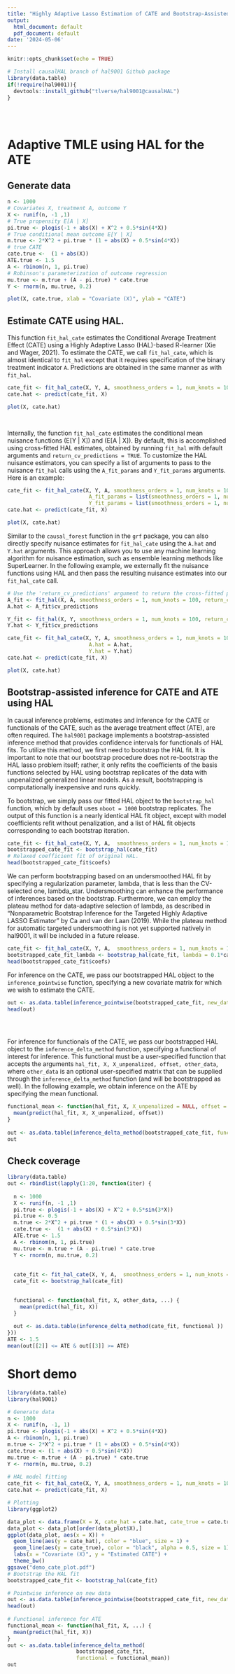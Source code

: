 ```yaml
---
title: "Highly Adaptive Lasso Estimation of CATE and Bootstrap-Assisted Inference of Functionals"
output:
  html_document: default
  pdf_document: default
date: '2024-05-06'
---
```


```r
knitr::opts_chunk$set(echo = TRUE)
```

```r
# Install causalHAL branch of hal9001 Github package
library(data.table)
if(!require(hal9001)){
  devtools::install_github("tlverse/hal9001@causalHAL")
}
 

 
```

# Adaptive TMLE using HAL for the ATE

## Generate data

```r
n <- 1000
# Covariates X, treatment A, outcome Y
X <- runif(n, -1 ,1)
# True propensity E[A | X]
pi.true <- plogis(-1 + abs(X) + X^2 + 0.5*sin(4*X))
# True conditional mean outcome E[Y | X]
m.true <- 2*X^2 + pi.true * (1 + abs(X) + 0.5*sin(4*X))
# true CATE
cate.true <-  (1 + abs(X))
ATE.true <- 1.5
A <- rbinom(n, 1, pi.true)
# Robinson's parameterization of outcome regression
mu.true <- m.true + (A - pi.true) * cate.true
Y <- rnorm(n, mu.true, 0.2)

plot(X, cate.true, xlab = "Covariate (X)", ylab = "CATE")
```


## Estimate CATE using HAL.

This function `fit_hal_cate` estimates the Conditional Average Treatment Effect (CATE) using a Highly Adaptive Lasso (HAL)-based R-learner (Xie and Wager, 2021). To estimate the CATE, we call `fit_hal_cate`, which is almost identical to `fit_hal` except that it requires specification of the binary treatment indicator `A`. Predictions are obtained in the same manner as with `fit_hal`.


```r
cate_fit <- fit_hal_cate(X, Y, A, smoothness_orders = 1, num_knots = 100, max_degree = 1)
cate.hat <- predict(cate_fit, X)

plot(X, cate.hat)

 
```


Internally, the function `fit_hal_cate` estimates the conditional mean nuisance functions \(E[Y | X]\) and \(E[A | X]\). By default, this is accomplished using cross-fitted HAL estimates, obtained by running `fit_hal` with default arguments and `return_cv_predictions = TRUE`. To customize the HAL nuisance estimators, you can specify a list of arguments to pass to the nuisance `fit_hal` calls using the `A_fit_params` and `Y_fit_params` arguments. Here is an example:



```r

cate_fit <- fit_hal_cate(X, Y, A, smoothness_orders = 1, num_knots = 100,
                          A_fit_params = list(smoothness_orders = 1, num_knots = 100),
                          Y_fit_params = list(smoothness_orders = 1, num_knots = 100))
cate.hat <- predict(cate_fit, X)

plot(X, cate.hat)
```

Similar to the `causal_forest` function in the `grf` package, you can also directly specify nuisance estimates for `fit_hal_cate` using the `A.hat` and `Y.hat` arguments. This approach allows you to use any machine learning algorithm for nuisance estimation, such as ensemble learning methods like SuperLearner. In the following example, we externally fit the nuisance functions using HAL and then pass the resulting nuisance estimates into our `fit_hal_cate` call.



```r

# Use the 'return_cv_predictions' argument to return the cross-fitted predictions from the cv.glmnet fit. 
A_fit <- fit_hal(X, A, smoothness_orders = 1, num_knots = 100, return_cv_predictions = TRUE)
A.hat <- A_fit$cv_predictions

Y_fit <- fit_hal(X, Y, smoothness_orders = 1, num_knots = 100, return_cv_predictions = TRUE)
Y.hat <- Y_fit$cv_predictions

cate_fit <- fit_hal_cate(X, Y, A, smoothness_orders = 1, num_knots = 100,
                          A.hat = A.hat,
                          Y.hat = Y.hat)
cate.hat <- predict(cate_fit, X)

plot(X, cate.hat)
```

## Bootstrap-assisted inference for CATE and ATE using HAL

In causal inference problems, estimates and inference for the CATE or functionals of the CATE, such as the average treatment effect (ATE), are often required. The `hal9001` package implements a bootstrap-assisted inference method that provides confidence intervals for functionals of HAL fits. To utilize this method, we first need to bootstrap the HAL fit. It is important to note that our bootstrap procedure does not re-bootstrap the HAL lasso problem itself; rather, it only refits the coefficients of the basis functions selected by HAL using bootstrap replicates of the data with unpenalized generalized linear models. As a result, bootstrapping is computationally inexpensive and runs quickly. 

To bootstrap, we simply pass our fitted HAL object to the `bootstrap_hal` function, which by default uses `nboot = 1000` bootstrap replicates. The output of this function is a nearly identical HAL fit object, except with model coefficients refit without penalization, and a list of HAL fit objects corresponding to each bootstrap iteration.

```r
cate_fit <- fit_hal_cate(X, Y, A,  smoothness_orders = 1, num_knots = 100)
bootstrapped_cate_fit <- bootstrap_hal(cate_fit)
# Relaxed coefficient fit of original HAL.
head(bootstrapped_cate_fit$coefs)
```

We can perform bootstrapping based on an undersmoothed HAL fit by specifying a regularization parameter, lambda, that is less than the CV-selected one, lambda_star. Undersmoothing can enhance the performance of inferences based on the bootstrap. Furthermore, we can employ the plateau method for data-adaptive selection of lambda, as described in "Nonparametric Bootstrap Inference for the Targeted Highly Adaptive LASSO Estimator" by Ca and van der Laan (2019). While the plateau method for automatic targeted undersmoothing is not yet supported natively in hal9001, it will be included in a future release.

```r

cate_fit <- fit_hal_cate(X, Y, A,  smoothness_orders = 1, num_knots = 100)
bootstrapped_cate_fit_lambda <- bootstrap_hal(cate_fit, lambda = 0.1*cate_fit$lambda_star)
head(bootstrapped_cate_fit$coefs)
```

For inference on the CATE, we pass our bootstrapped HAL object to the `inference_pointwise` function, specifying a new covariate matrix for which we wish to estimate the CATE. 


```r
out <- as.data.table(inference_pointwise(bootstrapped_cate_fit, new_data = as.matrix(X)))
head(out)

 
 
```


For inference for functionals of the CATE, we pass our bootstrapped HAL object to the `inference_delta_method` function, specifying a functional of interest for inference. This functional must be a user-specified function that accepts the arguments `hal_fit, X, X_unpenalized, offset, other_data`, where `other_data` is an optional user-specified matrix that can be supplied through the `inference_delta_method` function (and will be bootstrapped as well). In the following example, we obtain inference on the ATE by specifying the mean functional.

```r
functional_mean <- function(hal_fit, X, X_unpenalized = NULL, offset = NULL, other_data = NULL, ...) {
  mean(predict(hal_fit, X, X_unpenalized, offset))
}
  
out <- as.data.table(inference_delta_method(bootstrapped_cate_fit, functional = functional_mean))
out
```



## Check coverage

```r
 
library(data.table)
out <- rbindlist(lapply(1:20, function(iter) {
  
  n <- 1000
  X <- runif(n, -1 ,1)
  pi.true <- plogis(-1 + abs(X) + X^2 + 0.5*sin(3*X))
  pi.true <- 0.5
  m.true <- 2*X^2 + pi.true * (1 + abs(X) + 0.5*sin(3*X))
  cate.true <-  (1 + abs(X) + 0.5*sin(3*X))
  ATE.true <- 1.5
  A <- rbinom(n, 1, pi.true)
  mu.true <- m.true + (A - pi.true) * cate.true
  Y <- rnorm(n, mu.true, 0.2)
  
  
  cate_fit <- fit_hal_cate(X, Y, A,  smoothness_orders = 1, num_knots = 100)
  cate_fit <- bootstrap_hal(cate_fit)
  

  functional <- function(hal_fit, X, other_data, ...) {
    mean(predict(hal_fit, X))
  }
  
  out <- as.data.table(inference_delta_method(cate_fit, functional ))
}))
ATE <- 1.5
mean(out[[2]] <= ATE & out[[3]] >= ATE)

```




# Short demo
```r
library(data.table)
library(hal9001)

# Generate data
n <- 1000
X <- runif(n, -1, 1)
pi.true <- plogis(-1 + abs(X) + X^2 + 0.5*sin(4*X))
A <- rbinom(n, 1, pi.true)
m.true <- 2*X^2 + pi.true * (1 + abs(X) + 0.5*sin(4*X))
cate.true <- (1 + abs(X) + 0.5*sin(4*X))
mu.true <- m.true + (A - pi.true) * cate.true
Y <- rnorm(n, mu.true, 0.2)
 
# HAL model fitting
cate_fit <- fit_hal_cate(X, Y, A, smoothness_orders = 1, num_knots = 100)
cate.hat <- predict(cate_fit, X)

# Plotting
library(ggplot2)

data_plot <- data.frame(X = X, cate_hat = cate.hat, cate_true = cate.true)
data_plot <- data_plot[order(data_plot$X),]
ggplot(data_plot, aes(x = X)) +
  geom_line(aes(y = cate_hat), color = "blue", size = 1) +
  geom_line(aes(y = cate_true), color = "black", alpha = 0.5, size = 1) +
  labs(x = "Covariate (X)", y = "Estimated CATE") +
  theme_bw()
ggsave("demo_cate_plot.pdf")
# Bootstrap the HAL fit
bootstrapped_cate_fit <- bootstrap_hal(cate_fit)

# Pointwise inference on new data
out <- as.data.table(inference_pointwise(bootstrapped_cate_fit, new_data = X))
head(out)
 
# Functional inference for ATE
functional_mean <- function(hal_fit, X, ...) {
  mean(predict(hal_fit, X))
}
out <- as.data.table(inference_delta_method(
                      bootstrapped_cate_fit, 
                      functional = functional_mean))
out
 

```


